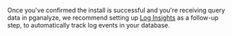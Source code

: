 <PublicOnly>
  <p>
    Once you've confirmed the install is successful and you're receiving query data in pganalyze, we
    recommend setting up <a href="/docs/log-insights/setup">Log Insights</a> as a follow-up step, to
    automatically track log events in your database.
  </p>
</PublicOnly>

